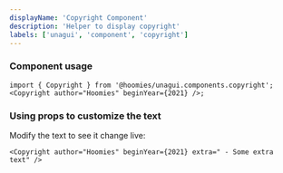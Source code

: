 ```yaml
---
displayName: 'Copyright Component'
description: 'Helper to display copyright'
labels: ['unagui', 'component', 'copyright']
---
```



### Component usage

```tsx
import { Copyright } from '@hoomies/unagui.components.copyright';
<Copyright author="Hoomies" beginYear={2021} />;
```

### Using props to customize the text

Modify the text to see it change live:

```tsx live
<Copyright author="Hoomies" beginYear={2021} extra=" - Some extra text" />
```

